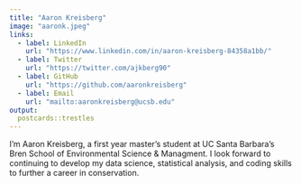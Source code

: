 ```yaml
---
title: "Aaron Kreisberg"
image: "aaronk.jpeg"
links:
  - label: LinkedIn
    url: "https://www.linkedin.com/in/aaron-kreisberg-84358a1bb/"
  - label: Twitter
    url: "https://twitter.com/ajkberg90"
  - label: GitHub
    url: "https://github.com/aaronkreisberg"
  - label: Email
    url: "mailto:aaronkreisberg@ucsb.edu"
output:
  postcards::trestles
---
```

 
I'm Aaron Kreisberg, a first year master's student at UC Santa Barbara's Bren School of Environmental Science & Managment. I look forward to continuing to develop my data science, statistical analysis, and coding skills to further a career in conservation.
